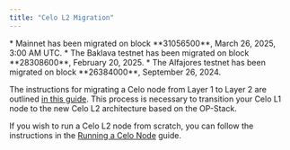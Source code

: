 ```yaml
---
title: "Celo L2 Migration"
---
```


<Note>
* Mainnet has been migrated on block **31056500**, March 26, 2025, 3:00 AM UTC.
* The Baklava testnet has been migrated on block **28308600**, February 20, 2025.
* The Alfajores testnet has been migrated on block **26384000**, September 26, 2024.
</Note>

The instructions for migrating a Celo node from Layer 1 to Layer 2 are outlined [in this guide](/infra-partners/operators/migrate-node). This process is necessary to transition your Celo L1 node to the new Celo L2 architecture based on the OP-Stack.

If you wish to run a Celo L2 node from scratch, you can follow the instructions in the [Running a Celo Node](/infra-partners/operators/run-node) guide.
